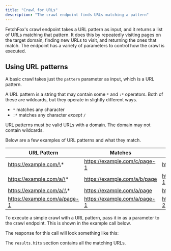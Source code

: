 ```yaml
---
title: "Crawl for URLs"
description: "The crawl endpoint finds URLs matching a pattern"
---
```



FetchFox's crawl endpoint takes a URL pattern as input, and it returns a list of URLs matching that pattern. It does this by repeatedly visiting pages on the target domain, finding new URLs to visit, and returning the ones that match. The endpoint has a variety of parameters to control how the crawl is executed.

## Using URL patterns

A basic crawl takes just the `pattern` parameter as input, which is a URL pattern.

A URL pattern is a string that may contain some `*` and `:*` operators. Both of these are wildcards, but they operate in slightly different ways.

- `*` matches any character
- `:*` matches any character _except_  `/`

URL patterns must be valid URLs with a domain. The domain may not contain wildcards.

Below are a few examples of URL patterns and what they match.

| URL Pattern                  | Matches                      | Does _not_ match             |
| ---------------------------- | ---------------------------- | ---------------------------- |
| https://example.com/\*       | https://example.com/c/page-1 | https://othersite.com/page   |
| https://example.com/a/\*     | https://example.com/a/b/page | https://example.com/c/page-1 |
| https://example.com/a/:\*    | https://example.com/a/page   | https://example.com/a/b/page |
| https://example.com/a/page-1 | https://example.com/a/page-1 | https://example.com/a/page-2 |

To execute a simple crawl with a URL pattern, pass it in as a parameter to the crawl endpoint. This is shown in the example call below.

<BasicCrawlRequest />

The response for this call will look something like this:

<BasicCrawlResponse />

The `results.hits` section contains all the matching URLs.